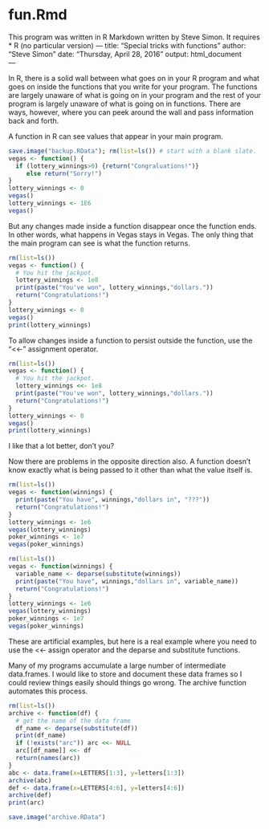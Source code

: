 # fun.Rmd

This program was written in R Markdown written by Steve Simon. It requires
* R (no particular version)
---
title: "Special tricks with functions"
author: "Steve Simon"
date: "Thursday, April 28, 2016"
output: html_document  
---

In R, there is a solid wall between what goes on in your R program
and what goes on inside the functions that you write for your
program. The functions are largely unaware of what is going on
in your program and the rest of your program is largely unaware
of what is going on in functions. There are ways, however, where
you can peek around the wall and pass information back and forth.

A function in R can see values that appear in your main program.

```r
save.image("backup.RData"); rm(list=ls()) # start with a blank slate.
vegas <- function() {
  if (lottery_winnings>0) {return("Congraluations!")}
     else return("Sorry!")
}
lottery_winnings <- 0
vegas()
lottery_winnings <- 1E6
vegas()
```

But any changes made inside a function disappear once the
function ends. In other words, what happens in Vegas stays
in Vegas. The only thing that the main program can see
is what the function returns.

```r
rm(list=ls())
vegas <- function() {
  # You hit the jackpot.
  lottery_winnings <- 1e8
  print(paste("You've won", lottery_winnings,"dollars."))
  return("Congratulations!")
}
lottery_winnings <- 0
vegas()
print(lottery_winnings)
```

To allow changes inside a function to persist outside
the function, use the "<<-" assignment operator.

```r
rm(list=ls())
vegas <- function() {
  # You hit the jackpot.
  lottery_winnings <<- 1e8
  print(paste("You've won", lottery_winnings,"dollars."))
  return("Congratulations!")
}
lottery_winnings <- 0
vegas()
print(lottery_winnings)
```

I like that a lot better, don't you?

Now there are problems in the opposite direction also. A function doesn't
know exactly what is being passed to it other than what the value itself
is.

```r
rm(list=ls())
vegas <- function(winnings) {
  print(paste("You have", winnings,"dollars in", "???"))
  return("Congratulations!")
}
lottery_winnings <- 1e6
vegas(lottery_winnings)
poker_winnings <- 1e7
vegas(poker_winnings)
```

```r
rm(list=ls())
vegas <- function(winnings) {
  variable_name <- deparse(substitute(winnings))
  print(paste("You have", winnings,"dollars in", variable_name))
  return("Congratulations!")
}
lottery_winnings <- 1e6
vegas(lottery_winnings)
poker_winnings <- 1e7
vegas(poker_winnings)
```

These are artificial examples, but here is a real example where you
need to use the <<- assign operator and the deparse and substitute
functions.

Many of my programs accumulate a large number of intermediate
data.frames. I would like to store and document these data frames
so I could review things easily should things go wrong. The archive
function automates this process.

```r
rm(list=ls())
archive <- function(df) {
  # get the name of the data frame
  df_name <- deparse(substitute(df))
  print(df_name)
  if (!exists("arc")) arc <<- NULL
  arc[[df_name]] <<- df
  return(names(arc))
}
abc <- data.frame(x=LETTERS[1:3], y=letters[1:3])
archive(abc)
def <- data.frame(x=LETTERS[4:6], y=letters[4:6])
archive(def)
print(arc)
```

```r
save.image("archive.RData")
```
